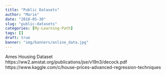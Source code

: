 ```yaml
---
title: "Public Datasets"
author: "Marie"
date: "2018-05-30"
slug: "public-datasets"
categories: [My-Learning-Path]
tags: []
draft: true
banner: "img/banners/online_data.jpg"
---
```


Ames Housing Dataset
https://ww2.amstat.org/publications/jse/v19n3/decock.pdf
https://www.kaggle.com/c/house-prices-advanced-regression-techniques